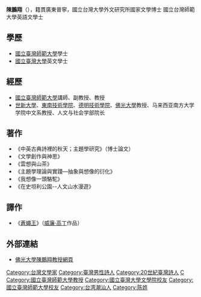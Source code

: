 {{Unreferenced|time=2019-05-11}}
'''陳鵬翔'''（{{bd|1975年}}），籍貫廣東普寧，國立台灣大學外文研究所國家文學博士
國立台灣師範大學英語文學士

==學歷==
*[[國立臺灣師範大學|國立臺灣師範大學]]學士
*[[國立臺灣大學|國立臺灣大學]]英文學士

==經歷==
*[[國立臺灣師範大學|國立臺灣師範大學]]講師、副教授、教授
*[[世新大學|世新大學]]、[[東南技術學院|東南技術學院]]、[[德明技術學院|德明技術學院]]、[[佛光大學|佛光大學]]教授、马来西亚南方大学学院中文系教授、人文与社会学部院长

==著作==
*《中英古典詩裡的秋天；主題學研究》（博士論文）
*《文學創作與神思》
*《雲想與山茶》 
*《主題學理論與實踐—抽象與想像的衍化》
*《我想像一頭駱駝》
*《在史坦利公園--人文山水漫遊》
==譯作==
*《[[蒼蠅王|蒼蠅王]]》（[[威廉·高丁|威廉·高丁]]作品）

==外部連結==
*[https://web.archive.org/web/20081204081432/http://flc.fguweb.fgu.edu.tw/front/bin/ptlist.phtml?Category=24 佛光大學陳鵬翔教授網頁]

[[Category:台灣文學家|Category:台灣文學家]]
[[Category:臺灣男性詩人|Category:臺灣男性詩人]]
[[Category:20世紀臺灣詩人|Category:20世紀臺灣詩人]]
[[Category:佛光大學教授|C]]
[[Category:國立臺灣師範大學教授|Category:國立臺灣師範大學教授]]
[[Category:國立臺灣大學文學院校友|Category:國立臺灣大學文學院校友]]
[[Category:國立臺灣師範大學校友|Category:國立臺灣師範大學校友]]
[[Category:台湾潮汕人|Category:台湾潮汕人]]
[[Category:陈姓|Category:陈姓]]